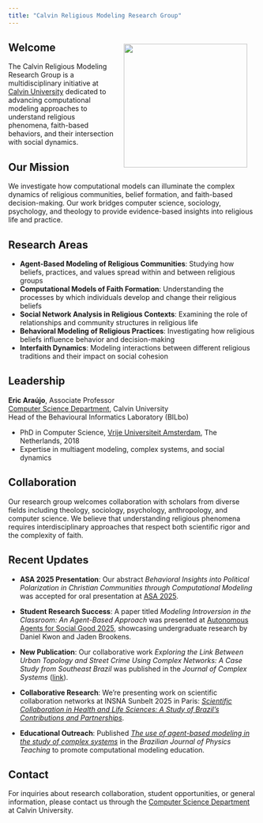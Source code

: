 ```yaml
---
title: "Calvin Religious Modeling Research Group"
---
```


![](files/Calvin_College.png){style="float: right; padding: 20px;" fig-alt="Calvin University Logo" fig-align="right" width="250"}

## Welcome

The Calvin Religious Modeling Research Group is a multidisciplinary initiative at [Calvin University](https://calvin.edu/){target="_blank"} dedicated to advancing computational modeling approaches to understand religious phenomena, faith-based behaviors, and their intersection with social dynamics.

## Our Mission

We investigate how computational models can illuminate the complex dynamics of religious communities, belief formation, and faith-based decision-making. Our work bridges computer science, sociology, psychology, and theology to provide evidence-based insights into religious life and practice.

## Research Areas

-   **Agent-Based Modeling of Religious Communities**: Studying how beliefs, practices, and values spread within and between religious groups
-   **Computational Models of Faith Formation**: Understanding the processes by which individuals develop and change their religious beliefs
-   **Social Network Analysis in Religious Contexts**: Examining the role of relationships and community structures in religious life
-   **Behavioral Modeling of Religious Practices**: Investigating how religious beliefs influence behavior and decision-making
-   **Interfaith Dynamics**: Modeling interactions between different religious traditions and their impact on social cohesion

## Leadership

**Eric Araújo**, Associate Professor\
[Computer Science Department](https://calvin.edu/academics/school-stem/computer-science){target="_blank"}, Calvin University\
Head of the Behavioural Informatics Laboratory (BILbo)

-   PhD in Computer Science, [Vrije Universiteit Amsterdam](https://vu.nl/nl){target="_blank"}, The Netherlands, 2018
-   Expertise in multiagent modeling, complex systems, and social dynamics

## Collaboration

Our research group welcomes collaboration with scholars from diverse fields including theology, sociology, psychology, anthropology, and computer science. We believe that understanding religious phenomena requires interdisciplinary approaches that respect both scientific rigor and the complexity of faith.

## Recent Updates

-   **ASA 2025 Presentation**: Our abstract *Behavioral Insights into Political Polarization in Christian Communities through Computational Modeling* was accepted for oral presentation at [ASA 2025](https://network.asa3.org/mpage/ASA2025){target="_blank"}.

-   **Student Research Success**: A paper titled *Modeling Introversion in the Classroom: An Agent-Based Approach* was presented at [Autonomous Agents for Social Good 2025](https://panosd.eu/aasg2025/call/){target="_blank"}, showcasing undergraduate research by Daniel Kwon and Jaden Brookens.

-   **New Publication**: Our collaborative work *Exploring the Link Between Urban Topology and Street Crime Using Complex Networks: A Case Study from Southeast Brazil* was published in the *Journal of Complex Systems* ([link](https://doi.org/10.1093/comnet/cnaf016){target="_blank"}).

-   **Collaborative Research**: We're presenting work on scientific collaboration networks at INSNA Sunbelt 2025 in Paris: [*Scientific Collaboration in Health and Life Sciences: A Study of Brazil's Contributions and Partnerships*](https://www.conftool.pro/sunbelt2025/index.php?page=browseSessions&form_session=196#paperID891){target="_blank"}.

-   **Educational Outreach**: Published [*The use of agent-based modeling in the study of complex systems*](https://doi.org/10.1590/1806-9126-RBEF-2024-0464){target="_blank"} in the *Brazilian Journal of Physics Teaching* to promote computational modeling education.

## Contact

For inquiries about research collaboration, student opportunities, or general information, please contact us through the [Computer Science Department](https://calvin.edu/academics/school-stem/computer-science){target="_blank"} at Calvin University.